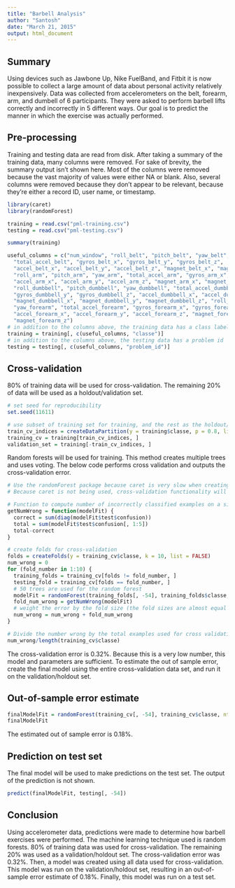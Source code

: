 ```yaml
---
title: "Barbell Analysis"
author: "Santosh"
date: "March 21, 2015"
output: html_document
---
```


## Summary

Using devices such as Jawbone Up, Nike FuelBand, and Fitbit it is now possible to collect a large amount of data about personal activity relatively inexpensively.  Data was collected from accelerometers on the belt, forearm, arm, and dumbell of 6 participants.  They were asked to perform barbell lifts correctly and incorrectly in 5 different ways.  Our goal is to predict the manner in which the exercise was actually performed.

## Pre-processing

Training and testing data are read from disk.  After taking a summary of the training data, many columns were removed.  For sake of brevity, the summary output isn't shown here.  Most of the columns were removed because the vast majority of values were either NA or blank.  Also, several columns were removed because they don't appear to be relevant, because they're either a record ID, user name, or timestamp.

```r
library(caret)
library(randomForest)

training = read.csv("pml-training.csv")
testing = read.csv("pml-testing.csv")

summary(training)

useful_columns = c("num_window", "roll_belt", "pitch_belt", "yaw_belt",
  "total_accel_belt", "gyros_belt_x", "gyros_belt_y", "gyros_belt_z",
  "accel_belt_x", "accel_belt_y", "accel_belt_z", "magnet_belt_x", "magnet_belt_y", "magnet_belt_z",
  "roll_arm", "pitch_arm", "yaw_arm", "total_accel_arm", "gyros_arm_x", "gyros_arm_y", "gyros_arm_z",
  "accel_arm_x", "accel_arm_y", "accel_arm_z", "magnet_arm_x", "magnet_arm_y", "magnet_arm_z",
  "roll_dumbbell", "pitch_dumbbell", "yaw_dumbbell", "total_accel_dumbbell", "gyros_dumbbell_x",
  "gyros_dumbbell_y", "gyros_dumbbell_z", "accel_dumbbell_x", "accel_dumbbell_y", "accel_dumbbell_z",
  "magnet_dumbbell_x", "magnet_dumbbell_y", "magnet_dumbbell_z", "roll_forearm", "pitch_forearm",
  "yaw_forearm", "total_accel_forearm", "gyros_forearm_x", "gyros_forearm_y", "gyros_forearm_z",
  "accel_forearm_x", "accel_forearm_y", "accel_forearm_z", "magnet_forearm_x", "magnet_forearm_y",
  "magnet_forearm_z")
# in addition to the columns above, the training data has a class label
training = training[, c(useful_columns, "classe")]
# in addition to the columns above, the testing data has a problem id
testing = testing[, c(useful_columns, "problem_id")]
```

## Cross-validation

80% of training data will be used for cross-validation.  The remaining 20% of data will be used as a holdout/validation set.

```r
# set seed for reproducibility
set.seed(11611)

# use subset of training set for training, and the rest as the holdout/validation set
train_cv_indices = createDataPartition(y = training$classe, p = 0.8, list = FALSE)
training_cv = training[train_cv_indices, ]
validation_set = training[-train_cv_indices, ]
```


Random forests will be used for training.  This method creates multiple trees and uses voting.  The below code performs cross validation and outputs the cross-validation error.

```r
# Use the randomForest package because caret is very slow when creating random forests
# Because caret is not being used, cross-validation functionality will be recreated below.

# Function to compute number of incorrectly classified examples on a single fold during cross-validation
getNumWrong = function(modelFit) {
  correct = sum(diag(modelFit$test$confusion))
  total = sum(modelFit$test$confusion[, 1:5])
  total-correct
}

# create folds for cross-validation
folds = createFolds(y = training_cv$classe, k = 10, list = FALSE)
num_wrong = 0
for (fold_number in 1:10) {
  training_folds = training_cv[folds != fold_number, ]
  testing_fold = training_cv[folds == fold_number, ]
  # 50 trees are used for the random forest
  modelFit = randomForest(training_folds[, -54], training_folds$classe, ntree=50, xtest = testing_fold[, -54], ytest = testing_fold$classe)
  fold_num_wrong = getNumWrong(modelFit)
  # weight the error by the fold size (the fold sizes are almost equal to each other)
  num_wrong = num_wrong + fold_num_wrong
}

# Divide the number wrong by the total examples used for cross validation, since every example would have been in one of the folds used for testing the model built on the remaining folds
num_wrong/length(training_cv$classe)
```

The cross-validation error is 0.32%.  Because this is a very low number, this model and parameters are sufficient.  To estimate the out of sample error, create the final model using the entire cross-validation data set, and run it on the validation/holdout set.

## Out-of-sample error estimate

```r

finalModelFit = randomForest(training_cv[, -54], training_cv$classe, ntree=50, xtest = validation_set[, -54], ytest = validation_set$classe, keep.forest=TRUE)
finalModelFit
```

The estimated out of sample error is 0.18%.

## Prediction on test set

The final model will be used to make predictions on the test set.  The output of the prediction is not shown.

```r
predict(finalModelFit, testing[, -54])
```

## Conclusion

Using accelerometer data, predictions were made to determine how barbell exercises were performed.  The machine learning technique used is random forests.  80% of training data was used for cross-validation.  The remaining 20% was used as a validation/holdout set.  The cross-validation error was 0.32%.  Then, a model was created using all data used for cross-validation.  This model was run on the validation/holdout set, resulting in an out-of-sample error estimate of 0.18%.  Finally, this model was run on a test set.